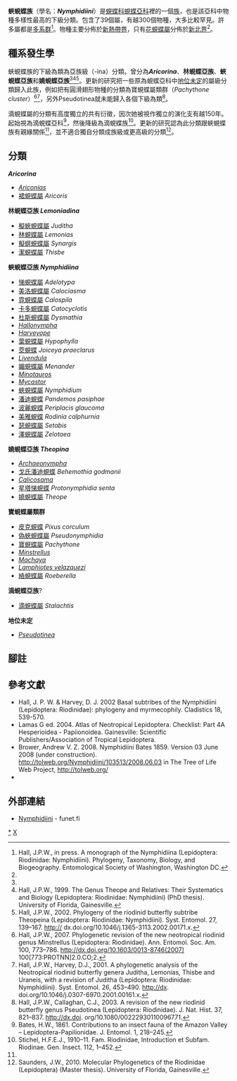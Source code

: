 {{NoteTA|G1=Butterfly}}
{{Automatic Taxobox
| taxon = Nymphidiini
| fossil_range = {{fossilrange|56|0|earliest=62}}<small>從古近紀[[始新世|始新世]]至今<ref name=e2015>Espeland, M., Hall, J. P., DeVries, P. J., Lees, D. C., Cornwall, M., Hsu, Y. F., ... & Salzman, S. 2015. Ancient Neotropical origin and recent recolonisation: Phylogeny, biogeography and diversification of the Riodinidae (Lepidoptera: Papilionoidea). Molecular phylogenetics and evolution, 93, 296-306. {{en}}</ref></small>
| image = Synargis calyce - Flickr - Alex Popovkin, Bahia, Brazil (1).jpg
| image_width = 300px
| image_caption = 凱露擬螟蜆蝶<br />''Synargis calyce''
| authority = Bates, 1859
| diversity = 共361種
| diversity_link = 生物多樣性
| subdivision_ranks = 屬
| subdivision = 
共39個屬，詳閱正文。
}}

'''蛺蜆蝶族'''（學名：'''''Nymphidiini'''''）是[[蜆蝶科|蜆蝶科]][[蜆蝶亞科|蜆蝶亞科]]裡的一個[[族_(生物)|族]]，也是該亞科中物種多樣性最高的下級分類。包含了39個屬，有越300個物種，大多比較罕見。許多屬都是[[多系群|多系群]]<ref name=hallinpress>Hall, J.P.W., in press. A monograph of the Nymphidiina (Lepidoptera: Riodinidae: Nymphidiini). Phylogeny, Taxonomy, Biology, and Biogeography. Entomological Society of Washington, Washington DC.</ref>。物種主要分佈於[[新熱帶界|新熱帶界]]，只有[[花蜆蝶屬|花蜆蝶屬]]分佈於[[新北界|新北界]]<ref name=e2015/>。

== 種系發生學 ==
蛺蜆蝶族的下級為類為亞族級（-ina）分類。曾分為'''''Aricorina'''''、'''林蜆蝶亞族'''、'''蛺蜆蝶亞族'''和'''嬈蜆蝶亞族'''<ref name=hallinpress/><ref>Hall, J.P.W., 1999. The Genus Theope and Relatives: Their Systematics and Biology (Lepidoptera: Riodinidae: Nymphidiini) (PhD thesis). University of Florida, Gainesville.</ref><ref>Hall, J.P.W., 2002. Phylogeny of the riodinid butterfly subtribe Theopeina (Lepidoptera: Riodinidae: Nymphidiini). Syst. Entomol. 27, 139–167. http:// dx.doi.org/10.1046/j.1365-3113.2002.00171.x.</ref>。更新的研究把一些原為蜆蝶亞科中[[地位未定|地位未定]]的屬級分類歸入此族，例如把有圓滑翅形物種的分類為寶蜆蝶屬類群（''Pachythone cluster''）<ref>Hall, J.P.W., 2007. Phylogenetic revision of the new neotropical riodinid genus Minstrellus (Lepidoptera: Riodinidae). Ann. Entomol. Soc. Am. 100, 773–786. http://dx.doi.org/10.1603/0013-8746(2007) 100[773:PROTNN]2.0.CO;2.</ref><ref>Hall, J.P.W., Harvey, D.J., 2001. A phylogenetic analysis of the Neotropical riodinid butterfly genera Juditha, Lemonias, Thisbe and Uraneis, with a revision of Juditha (Lepidoptera: Riodinidae: Nymphidiini). Syst. Entomol. 26, 453–490. http://dx{{dead link|date=2018年4月 |bot=InternetArchiveBot |fix-attempted=yes }}. doi.org/10.1046/j.0307-6970.2001.00161.x.</ref>，另外Pseudotinea就未能歸入各個下級為類<ref>Hall, J.P.W., Callaghan, C.J., 2003. A revision of the new riodinid butterfly genus Pseudotinea (Lepidoptera: Riodinidae). J. Nat. Hist. 37, 821–837. http://dx.doi{{dead link|date=2018年4月 |bot=InternetArchiveBot |fix-attempted=yes }}. org/10.1080/00222930110096771.</ref>。

滴蜆蝶屬的分類有高度獨立的共有衍徵，因次她被視作獨立的演化支有越150年。起始視為滴蜆蝶亞科<ref>Bates, H.W., 1861. Contributions to an insect fauna of the Amazon Valley – Lepidoptera-Papilionidae. J. Entomol. 1, 218–245.</ref>，然後降級為滴蜆蝶族<ref>Stichel, H.F.E.J., 1910–11. Fam. Riodinidae, Introduction et Subfam. Riodinae. Gen. Insect. 112, 1–452.</ref>。更新的研究認為此分類跟蛺蜆蝶族有親緣關係<ref name=e2015/>，並不適合獨自分類成族級或更高級的分類<ref>Saunders, J.W., 2010. Molecular Phylogenetics of the Riodinidae (Lepidoptera) (Master thesis). University of Florida, Gainesville.</ref>。

== 分類 ==
'''''Aricorina'''''
* ''[[Ariconias|Ariconias]]''
* [[裙蜆蝶屬|裙蜆蝶屬]] ''Aricoris''

'''林蜆蝶亞族 ''Lemoniadina'''''
* [[擬蛺蜆蝶屬|擬蛺蜆蝶屬]] ''Juditha''
* [[林蜆蝶屬|林蜆蝶屬]] ''Lemonias''
* [[擬螟蜆蝶屬|擬螟蜆蝶屬]] ''Synargis''
* [[潔蜆蝶屬|潔蜆蝶屬]] ''Thisbe''

'''蛺蜆蝶亞族 ''Nymphidiina'''''
* [[悌蜆蝶屬|悌蜆蝶屬]] ''Adelotypa''
* [[美洛蜆蝶屬|美洛蜆蝶屬]] ''Calociasma''
* [[霓蜆蝶屬|霓蜆蝶屬]] ''Calospila''
* [[卡多蜆蝶屬|卡多蜆蝶屬]] ''Catocyclotis''
* [[杜斯蜆蝶屬|杜斯蜆蝶屬]] ''Dysmathia''
* ''[[Hallonympha|Hallonympha]]''
* ''[[Harveyope|Harveyope]]''
* [[葉蜆蝶屬|葉蜆蝶屬]] ''Hypophylla''
* [[茭蜆蝶|茭蜆蝶]] ''Joiceya praeclarus''
* ''[[Livendula|Livendula]]''
* [[媚蜆蝶屬|媚蜆蝶屬]] ''Menander''
* ''[[Minotauros|Minotauros]]''
* ''[[Mycastor|Mycastor]]''
* [[蛺蜆蝶屬|蛺蜆蝶屬]] ''Nymphidium''
* [[潘迪蜆蝶|潘迪蜆蝶]] ''Pandemos pasiphae''
* [[波麗蜆蝶|波麗蜆蝶]] ''Periplacis glaucoma''
* [[美雅蜆蝶|美雅蜆蝶]] ''Rodinia calphurnia''
* [[瑟蜆蝶屬|瑟蜆蝶屬]] ''Setabis''
* [[澤蜆蝶屬|澤蜆蝶屬]] ''Zelotaea''

'''嬈蜆蝶亞族 ''Theopina'''''
* ''[[Archaeonympha|Archaeonympha]]''
* [[戈氏潘迪蜆蝶|戈氏潘迪蜆蝶]] ''Behemothia godmanii''
* ''[[Calicosama|Calicosama]]''
* [[星塔悌蜆蝶|星塔悌蜆蝶]] ''Protonymphidia senta''
* [[嬈蜆蝶屬|嬈蜆蝶屬]] ''Theope''

'''寶蜆蝶屬類群'''
* [[皮克蜆蝶|皮克蜆蝶]] ''Pixus corculum''
* [[偽蛺蜆蝶屬|偽蛺蜆蝶屬]] ''Pseudonymphidia''
* [[寶蜆蝶屬|寶蜆蝶屬]] ''Pachythone''
* ''[[Minstrellus|Minstrellus]]''
* ''[[Machaya|Machaya]]''
* ''[[Lamphiotes_velazquezi|Lamphiotes velazquezi]]''
* [[絡蜆蝶屬|絡蜆蝶屬]] ''Roeberella''

'''滴蜆蝶亞族'''?
* [[滴蜆蝶屬|滴蜆蝶屬]] ''Stalachtis''

'''地位未定'''
* ''[[Pseudotinea|Pseudotinea]]''

== 腳註 ==
<references/>

== 參考文獻 ==
{{Commons category| Nymphidiini}}
{{Wikispecies| Nymphidiini}}
* Hall, J. P. W. & Harvey, D. J. 2002 Basal subtribes of the Nymphidiini (Lepidoptera: Riodinidae): phylogeny and myrmecophily. Cladistics 18, 539-570.
* Lamas G ed. 2004. Atlas of Neotropical Lepidoptera. Checklist: Part 4A Hesperioidea - Papiionoidea. Gainesville: Scientific Publishers/Association of Tropical Lepidoptera.
* Brower, Andrew V. Z. 2008. Nymphidiini Bates 1859. Version 03 June 2008 (under construction). http://tolweb.org/Nymphidiini/103513/2008.06.03 {{Wayback|url=http://tolweb.org/Nymphidiini/103513/2008.06.03 |date=20191201001813 }} in The Tree of Life Web Project, http://tolweb.org/ {{Wayback|url=http://tolweb.org/ |date=20110515100516 }} {{en}}
* {{Cite book | author = 寿建新, 周尧, 李宇飞 | title = 世界蝴蝶分類名錄 | location = 中國 | publisher = 陝西科學技術出版社 | date = 2006-04-01 | ISBN = 9787536936768}}

== 外部連結 ==
* [http://ftp.funet.fi/pub/sci/bio/life/insecta/lepidoptera/ditrysia/papilionoidea/riodinidae/#nymphidiini Nymphidiini] {{Wayback|url=http://ftp.funet.fi/pub/sci/bio/life/insecta/lepidoptera/ditrysia/papilionoidea/riodinidae/#nymphidiini |date=20161001185627 }} - funet.fi

{{蜆蝶亞科}}
{{Taxonbar|from=Q2674341}}

[[Category:鬚緣蜆蝶族|*]]
[[Category:蜆蝶亞科|X]]